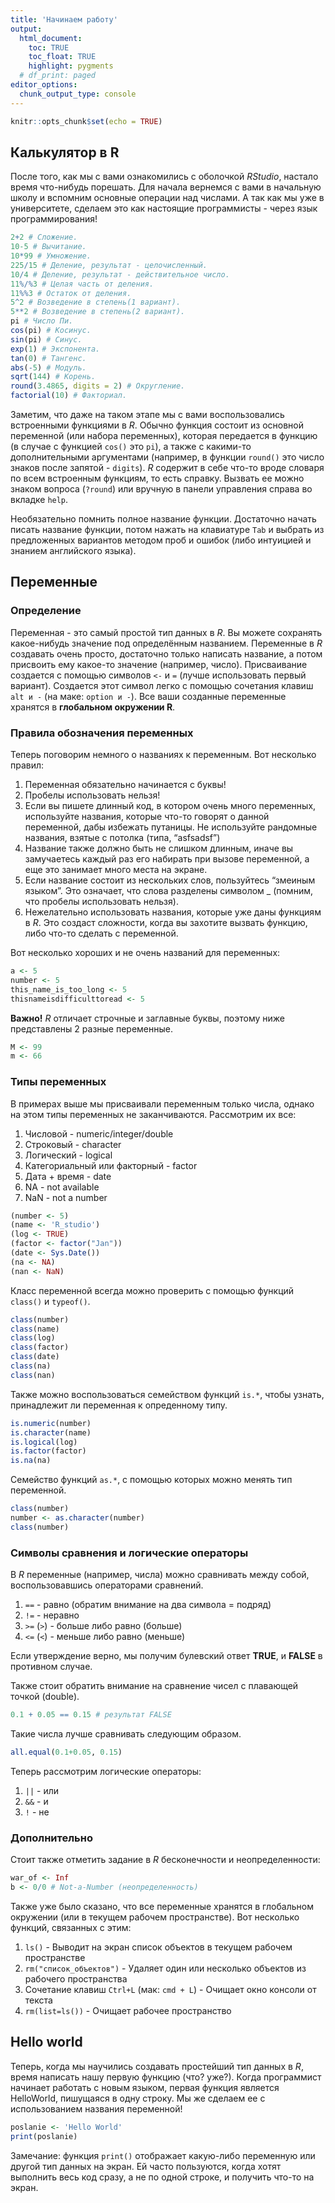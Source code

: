 ```yaml
---
title: 'Начинаем работу'
output: 
  html_document:
    toc: TRUE
    toc_float: TRUE
    highlight: pygments
  # df_print: paged
editor_options: 
  chunk_output_type: console
---
```


```r
knitr::opts_chunk$set(echo = TRUE)
```

## Калькулятор в R
 
После того, как мы с вами ознакомились с оболочкой _RStudio_, настало время что-нибудь порешать. Для начала вернемся с вами в начальную школу и вспомним основные операции над числами. А так как мы уже в университете, сделаем это как настоящие программисты - через язык программирования! 

```r
2+2 # Сложение.
10-5 # Вычитание.
10*99 # Умножение.
225/15 # Деление, результат - целочисленный.
10/4 # Деление, результат - действительное число.
11%/%3 # Целая часть от деления.
11%%3 # Остаток от деления.
5^2 # Возведение в степень(1 вариант).
5**2 # Возведение в степень(2 вариант).
pi # Число Пи.
cos(pi) # Косинус.
sin(pi) # Синус.
exp(1) # Экспонента.
tan(0) # Тангенс.
abs(-5) # Модуль.
sqrt(144) # Корень.
round(3.4865, digits = 2) # Округление.
factorial(10) # Факториал.

``` 

Заметим, что даже на таком этапе мы с вами воспользовались встроенными функциями в _R_. Обычно функция состоит из основной переменной (или набора переменных), которая передается в функцию (в случае с функцией `cos()` это `pi`), а также с какими-то дополнительными аргументами (например, в функции `round()` это число знаков после запятой - `digits`). _R_ содержит в себе что-то вроде словаря по всем встроенным функциям, то есть справку. Вызвать ее можно знаком вопроса (`?round`) или вручную в панели управления справа во вкладке `help`. 

Необязательно помнить полное название функции. Достаточно начать писать название функции, потом нажать на клавиатуре `Tab` и выбрать из предложенных вариантов методом проб и ошибок (либо интуицией и знанием английского языка).

## Переменные

### Определение

Переменная - это самый простой тип данных в _R_. Вы можете сохранять какое-нибудь значение под определённым названием. Переменные в _R_ создавать очень просто, достаточно только написать название, а потом присвоить ему какое-то значение (например, число). Присваивание создается с помощью символов `<-` и `=` (лучше использовать первый вариант). Создается этот символ легко с помощью сочетания клавиш `alt и -` (на маке: `option и -`). Все ваши созданные переменные хранятся в **глобальном окружении R**. 

### Правила обозначения переменных

Теперь поговорим немного о названиях к переменным. Вот несколько правил:

1. Переменная обязательно начинается с буквы!
2. Пробелы использовать нельзя!
3. Если вы пишете длинный код, в котором очень много переменных, используйте названия, которые что-то говорят о данной переменной, дабы избежать путаницы. Не используйте рандомные названия, взятые с потолка (типа, "asfsadsf")
4. Название также должно быть не слишком длинным, иначе вы замучаетесь каждый раз его набирать при вызове переменной, а еще это занимает много места на экране.
5. Если название состоит из нескольких слов, пользуйтесь "змеиным языком". Это означает, что слова разделены символом _ (помним, что пробелы использовать нельзя).
6. Нежелательно использовать названия, которые уже даны функциям в _R_. Это создаст сложности, когда вы захотите вызвать функцию, либо что-то сделать с переменной. 

Вот несколько хороших и не очень названий для переменных:

```r
a <- 5
number <- 5
this_name_is_too_long <- 5
thisnameisdifficulttoread <- 5
```

**Важно!** _R_ отличает строчные и заглавные буквы, поэтому ниже представлены 2 разные переменные.
```r
M <- 99
m <- 66
```

### Типы переменных

В примерах выше мы присваивали переменным только числа, однако на этом типы переменных не заканчиваются. Рассмотрим их все:

1. Числовой - numeric/integer/double
2. Строковый - character
3. Логический - logical 
4. Категориальный или факторный - factor
5. Дата + время - date
6. NA - not available
7. NaN - not a number

```r
(number <- 5)
(name <- 'R_studio')
(log <- TRUE)
(factor <- factor("Jan"))
(date <- Sys.Date())
(na <- NA)
(nan <- NaN)
```

Класс переменной всегда можно проверить с помощью функций `class()` и `typeof()`. 

```r
class(number)
class(name)
class(log)
class(factor)
class(date)
class(na)
class(nan)
```

Также можно воспользоваться семейством функций `is.*`, чтобы узнать, принадлежит ли переменная к опреденному типу.

```r
is.numeric(number)
is.character(name)
is.logical(log)
is.factor(factor)
is.na(na)
```

Cемейство функций `as.*`, с помощью которых можно менять тип переменной.

```r
class(number)
number <- as.character(number)
class(number)
```

### Символы сравнения и логические операторы

В _R_ переменные (например, числа) можно сравнивать между собой, воспользовавшись операторами сравнений.

1. `==` - равно (обратим внимание на два символа = подряд)
2. `!=` - неравно
3. `>=` (`>`) - больше либо равно (больше)
4. `<=` (`<`) - меньше либо равно (меньше)

Если утверждение верно, мы получим булевский ответ **TRUE**, и **FALSE** в противном случае. 

Также стоит обратить внимание на сравнение чисел с плавающей точкой (double). 

```r
0.1 + 0.05 == 0.15 # результат FALSE
```

Такие числа лучше сравнивать следующим образом.

```r
all.equal(0.1+0.05, 0.15)
```

Теперь рассмотрим логические операторы:

1. `||` - или
2. `&&` - и
3. `!` - не

### Дополнительно

Стоит также отметить задание в _R_ бесконечности и неопределенности:

```r
war_of <- Inf
b <- 0/0 # Not-a-Number (неопределенность)
```

Также уже было сказано, что все переменные хранятся в глобальном окружении (или в текущем рабочем пространстве). Вот несколько функций, связанных с этим:

1. `ls()` - Выводит на экран список объектов в текущем рабочем пространстве
2. `rm("список_объектов")` - Удаляет один или несколько объектов из рабочего пространства
3. Сочетание клавиш `Ctrl+L` (мак: `cmd + L`) - Очищает окно консоли от текста
4. `rm(list=ls())` - Очищает рабочее пространство

## Hello world

Теперь, когда мы научились создавать простейший тип данных в _R_, время написать нашу первую функцию (что? уже?). Когда программист начинает работать с новым языком, первая функция является HelloWorld, пишущаяся в одну строку. Мы же сделаем ее с использованием названия переменной!

```r
poslanie <- 'Hello World'
print(poslanie)
```

Замечание: функция `print()` отображает какую-либо переменную или другой тип данных на экран. Ей часто пользуются, когда хотят выполнить весь код сразу, а не по одной строке, и получить что-то на экран. 

